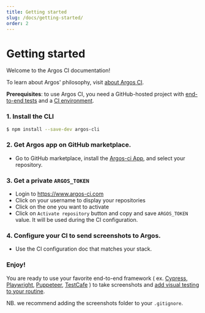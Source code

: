 ```yaml
---
title: Getting started
slug: /docs/getting-started/
order: 2
---
```



# Getting started

Welcome to the Argos CI documentation!

To learn about Argos' philosophy, visit [about Argos CI](/docs/about-argos-ci).

**Prerequisites**: to use Argos CI, you need a GitHub-hosted project with [end-to-end tests](https://kentcdodds.com/blog/static-vs-unit-vs-integration-vs-e2e-tests) and a [CI environment](https://docs.github.com/en/actions/automating-builds-and-tests/about-continuous-integration).

### 1. Install the CLI

```sh
$ npm install --save-dev argos-cli
```

### 2. Get Argos app on GitHub marketplace.

- Go to GitHub marketplace, install the [Argos-ci App](https://github.com/apps/argos-ci), and select your repository.

### 3. Get a private `ARGOS_TOKEN`

- Login to https://www.argos-ci.com
- Click on your username to display your repositories
- Click on the one you want to activate
- Click on `Activate repository` button and copy and save `ARGOS_TOKEN` value. It will be used during the CI configuration.

### 4. Configure your CI to send screenshots to Argos.

- Use the CI configuration doc that matches your stack.

### Enjoy!

You are ready to use your favorite end-to-end framework
( ex. [Cypress](https://docs.cypress.io/api/commands/screenshot),
[Playwright](https://playwright.dev/docs/screenshots),
[Puppeteer](https://pptr.dev/api/puppeteer.page.screenshot),
[TestCafe](https://testcafe.io/documentation/402675/reference/test-api/testcontroller/takescreenshot) )
to take screenshots
and [add visual testing to your routine](/docs/visual-testing-routine/).

NB. we recommend adding the screenshots folder to your `.gitignore`.
